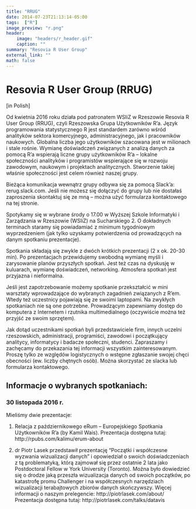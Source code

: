 ```yaml
---
title: "RRUG"
date: 2014-07-23T21:13:14-05:00
tags:  ["R"]
image_preview: "r.png"
header: 
    image: "headers/r_header.gif"
    caption: ""
summary: "Resovia R User Group"
external_link: ""
math: false
---
```


# Resovia R User Group (RRUG) 
[in Polish] 

Od kwietnia 2016 roku działa pod patronatem WSIiZ w Rzeszowie Resovia R User Group (RRUG), czyli Rzeszowska Grupa Użytkowników R’a. Język programowania statystycznego R jest standardem zarówno wśród analityków sektora komercyjnego, administracyjnego, jak i pracowników naukowych. Globalna liczba jego użytkowników szacowana jest w milionach i stale rośnie. Wymianę doświadczeń związanych z analizą danych za pomocą R’a wspierają liczne grupy użytkowników R’a – lokalne społeczności analityków i programistów wspierające się w rozwoju zawodowym, naukowym i projektach analitycznych. Stworzenie takiej właśnie społeczności jest celem również naszej grupy.

Bieżąca komunikacja wewnątrz grupy odbywa się za pomocą Slack’a: rerug.slack.com. Jeśli nie możesz się dołączyć do grupy lub nie dostałaś zaproszenia skontaktuj się ze mną – można użyć formularza kontaktowego na tej stronie.

Spotykamy się w wybrane środy o 17.00 w Wyższej Szkole Informatyki i Zarządzania w Rzeszowie (WSIiZ) na Sucharskiego 2. O dokładnych terminach staramy się powiadamiać z minimum tygodniowym wyprzedzeniem (jak tylko uzyskamy potwierdzenia od prowadzących na danym spotkaniu prezentacje).

Spotkania składają się zwykle z dwóch krótkich prezentacji (2 x ok. 20-30 min). Po prezentacjach przewidujemy swobodną wymianę myśli i zarysowanie planów przyszłych spotkań. Jest też czas na dyskusję w kuluarach, wymianę doświadczeń, networking. Atmosfera spotkań jest przyjazna i nieformalna.

Jeśli jest zapotrzebowanie możemy spotkanie przekształcić w mini warsztaty wprowadzające do wybranych zagadnień związanych z R’em. Wtedy też uczestnicy pojawiają się ze swoimi laptopami. Na zwykłych spotkaniach nie są one potrzebne. Prowadzącym zapewniamy dostęp do komputera z Internetem i rzutnika multimedialnego (oczywiście można też przyjść ze swoim sprzętem).

Jak dotąd uczestnikami spotkań byli przedstawiciele firm, innych uczelni rzeszowskich, administracji, programiści, zawodowi i początkujący analitycy, informatycy i badacze społeczni, studenci. Zapraszamy i zachęcamy do przekazania tej informacji wszystkim zainteresowanym. Proszę tylko ze względów logistycznych o wstępne zgłaszanie swojej chęci obecności (ew. liczby chętnych osób). Można skorzystać ze slacka lub formularza kontaktowego.

 

## Informacje o wybranych spotkaniach:

### 30 listopada 2016 r.

Mieliśmy dwie prezentacje:

1) Relacja z październikowego eRum – Europejskiego Spotkania Użytkowników R’a (by Kamil Wais).
Prezentacja dostępna tutaj: http://rpubs.com/kalimu/erum-about

2) dr Piotr Lasek przedstawił prezentację “Początki i współczesne wyzwania wizualizacji danych” i opowiedział o swoich doświadczeniach z tą problematyką, którą zajmował się przez ostatnie 2 lata jako Postdoctoral Fellow w York University (Toronto). Można było dowiedzieć się o drodze jaką przeszła wizualizacja danych od swoich początków, po katastrofę promu Challenger i na współczesnych narzędziach wizualizacji terabajtowych zbiorów danych skończywszy.
Więcej informacji o naszym prelegencie: http://piotrlasek.com/about/
Prezentacja dostępna tutaj: http://piotrlasek.com/talks/datavis
